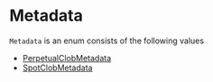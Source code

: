 # Metadata

`Metadata` is an enum consists of the following values

- [PerpetualClobMetadata]
- [SpotClobMetadata]

[PerpetualClobMetadata]: /types/perpetual_clob_metadata
[SpotClobMetadata]: /types/spot_clob_metadata

